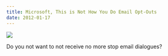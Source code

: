 ```yaml
---
title: Microsoft, This is Not How You Do Email Opt-Outs
date: 2012-01-17
---
```



 ![](./3B10D34208324BC798787FA76ED64A29.png)

Do you not want to not receive no more stop email dialogues?


  